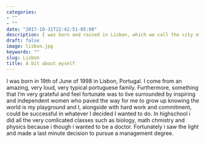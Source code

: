 ```yaml
---
categories:
- ""
- ""
date: "2017-10-31T22:42:51-05:00"
description: I was born and raised in Lisbon, which we call the city of seven hills. Contantly sunny, with amazing food and incredible places to visit, i grew up to be passionate about my city, and to enjoy it as much as possible. I love to run alongside the Tejo river, to have a coffee in of the many coffes in Chiado, to shop at Saldanha, swim at the beaches in Cascais and have a nice picnic in Monsanto. It's definetly a visitation destiny i would recommend and I'm more than available to give you the best tips!
draft: false
image: lisbon.jpg
keywords: ""
slug: Lisbon
title: A bit about myself
---
```

I was born in 19th of June of 1998 in Lisbon, Portugal. I come from an amazing, very loud, very typical portuguese family. Furthermore, something that I'm very grateful and feel fortunate was to live surrounded by inspiring and independent women who paved the way for me to grow up knowing the world is my playground and I, alongside with hard work and commitment, could be successful in whatever I decided I wanted to do. In highschool i did all the very comlicated classes such as biology, math chmistry and physics because i though i wanted to be a doctor. Fortunately i saw the light and made a last minute decision to pursue a management degree.